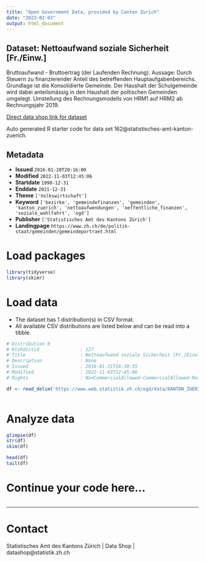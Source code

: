 ```yaml
---
title: "Open Government Data, provided by Canton Zurich"
date: "2023-02-03"
output: html_document
---
```


## Dataset: Nettoaufwand soziale Sicherheit [Fr./Einw.]

Bruttoaufwand - Bruttoertrag (der Laufenden Rechnung). Aussage: Durch Steuern zu finanzierender Anteil des betreffenden Hauptaufgabenbereichs. Grundlage ist die Konsolidierte Gemeinde. Der Haushalt der Schulgemeinde wird dabei anteilsmässig in den Haushalt der poltischen Gemeinden umgelegt. Umstellung des Rechnungsmodells von HRM1 auf HRM2 ab Rechnungsjahr 2019.

[Direct data shop link for dataset](https://www.zh.ch/de/politik-staat/opendata.zhweb-noredirect.zhweb-cache.html#/datasets/162@statistisches-amt-kanton-zuerich)

Auto generated R starter code for data set 162@statistisches-amt-kanton-zuerich.

## Metadata

- **Issued** `2016-01-20T20:16:00`
- **Modified** `2022-11-03T12:45:06`
- **Startdate** `1990-12-31`
- **Enddate** `2021-12-31`
- **Theme** `['Volkswirtschaft']`
- **Keyword** `['bezirke', 'gemeindefinanzen', 'gemeinden', 'kanton_zuerich', 'nettoaufwendungen', 'oeffentliche_finanzen', 'soziale_wohlfahrt', 'ogd']`
- **Publisher** `['Statistisches Amt des Kantons Zürich']`
- **Landingpage** `https://www.zh.ch/de/politik-staat/gemeinden/gemeindeportraet.html`


# Load packages

```r

library(tidyverse)
library(skimr)

```

# Load data

-   The dataset has 1 distribution(s) in CSV format.
-   All available CSV distributions are listed below and can be read into a tibble.

```r

# Distribution 0
# Ktzhdistid               : 127
# Title                    : Nettoaufwand soziale Sicherheit [Fr./Einw.]
# Description              : None
# Issued                   : 2016-01-21T16:30:35
# Modified                 : 2022-11-03T12:45:06
# Rights                   : NonCommercialAllowed-CommercialAllowed-ReferenceRequired

df <- read_delim('https://www.web.statistik.zh.ch/ogd/data/KANTON_ZUERICH_426.csv')



```

# Analyze data

```r

glimpse(df)
str(df)
skim(df)

head(df)
tail(df)

```

# Continue your code here...

```r

```

------------------------------------------------------------------------

# Contact

Statistisches Amt des Kantons Zürich | Data Shop | datashop@statistik.zh.ch
